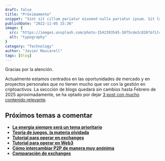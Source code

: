 ```yaml
---
draft: false
title: "Próximamente"
snippet: "Sint sit cillum pariatur eiusmod nulla pariatur ipsum. Sit laborum anim qui mollit tempor pariatur nisi minim dolor. Aliquip et adipisicing sit sit fugiat"
publishDate: "2022-11-05 15:36"
image: {
  src: "https://images.unsplash.com/photo-1542393545-10f5cde2c810?&fit=crop&w=430&h=240",
  alt: "typography"
}
category: "Technology"
author: "Javier Mascarell"
tags: [blog]
---
```


<div
 class="mx-auto prose prose-lg mt-6 max-w-3xl prose-h3:underline prose-p:text-justify">

Gracias por la atención.

Actualmente estamos centrados en las oportunidades de mercado y en proyectos personales que no tienen mucho que 
ver con la gestión en criptoactivos. La seccción de blogs quedará sin cambios hasta Febrero de 2025 aproximadamente, se ha
optado por dejar <a href="/blog" class="text-blue-500 underline">3 post con mucho contenido relevante</a>.

## Próximos temas a comentar

- **<u>La energía siempre será un tema prioritario</u>**
- **<u>Teoría de juegos, la materia olvidada</u>**
- **<u>Tutorial para operar en exchanges</u>**
- **<u>Tutorial para operar en Web3</u>**
- **<u>Cómo intercambiar P2P de manera muy anónima</u>**
- **<u>Comparación de exchanges</u>**

</div>

